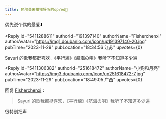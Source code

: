 ```yaml
---
title: 民那桑来推推好听的op/ed🤲
---
```



<Forum groupName="ACG泛二次元讨论组" groupUrl="https://www.douban.com/group/740071/" archivedAt="2025-05-16T14:22:19.875Z">
  <Post
    id="298452167"
    title="民那桑来推推好听的op/ed🤲"
    url="https://www.douban.com/group/topic/298452167/?_spm_id=MjUxNjE4NDcy"
    pubTime="2024-06-02"
    highlightUserId="191397140"
  >
偶先说个偶的最爱⬇️



<Reply
  id="5411288611"
  authorId="191397140"
  authorName="Fisherchenxi"
  authorAvatar="https://img1.doubanio.com/icon/up191397140-20.jpg"
  pubTime="2023-11-29"
  pubLocation="18:34:56 江苏"
  upvotes={0}
>
Sayuri 的歌我都挺喜欢，《平行線》《航海の唄》我听了不知道多少遍
</Reply>

<Reply
  id="5411306382"
  authorId="251618472"
  authorName="小狗和月亮"
  authorAvatar="https://img3.doubanio.com/icon/up251618472-7.jpg"
  pubTime="2023-11-29"
  pubLocation="18:49:05 广西"
  upvotes={0}
>
回复 [Fisherchenxi](https://www.douban.com/people/191397140/)：
 > Sayuri 的歌我都挺喜欢，《平行線》《航海の唄》我听了不知道多少遍

很特别把声
</Reply>
  </Post>
</Forum>
